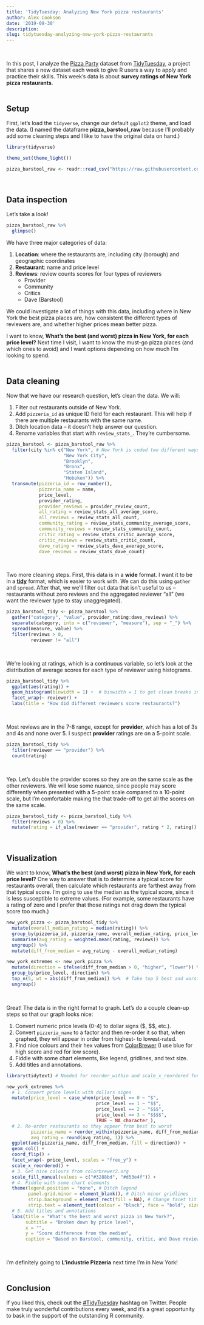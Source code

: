 ```yaml
---
title: 'TidyTuesday: Analyzing New York pizza restaurants'
author: Alex Cookson
date: '2019-09-30'
description: 
slug: tidytuesday-analyzing-new-york-pizza-restaurants
---  
```

\  

In this post, I analyze the [Pizza Party](https://github.com/rfordatascience/tidytuesday/tree/master/data/2019/2019-10-01) dataset from [TidyTuesday](https://github.com/rfordatascience/tidytuesday), a project that shares a new dataset each week to give R users a way to apply and practice their skills. This week's data is about **survey ratings of New York pizza restaurants**.  
\  

## Setup

First, let's load the `tidyverse`, change our default `ggplot2` theme, and load the data. (I named the dataframe **pizza_barstool_raw** because I'll probably add some cleaning steps and I like to have the original data on hand.)

```r
library(tidyverse)

theme_set(theme_light())

pizza_barstool_raw <- readr::read_csv("https://raw.githubusercontent.com/rfordatascience/tidytuesday/master/data/2019/2019-10-01/pizza_barstool.csv")
```  
\  

## Data inspection

Let's take a look!

```r
pizza_barstool_raw %>%
  glimpse()
```


We have three major categories of data:

1. **Location**: where the restaurants are, including city (borough) and geographic coordinates
2. **Restaurant**: name and price level
3. **Reviews**: review counts scores for four types of reviewers
    + Provider
    + Community
    + Critics
    + Dave (Barstool)

We could investigate a lot of things with this data, including where in New York the best pizza places are, how consistent the different types of reviewers are, and whether higher prices mean better pizza.

I want to know, **What's the best (and worst) pizza in New York, for each price level?** Next time I visit, I want to know the must-go pizza places (and which ones to avoid) and I want options depending on how much I'm looking to spend.  
\    

## Data cleaning

Now that we have our research question, let's clean the data. We will:

1. Filter out restaurants outside of New York.
2. Add `pizzeria_id` as unique ID field for each restaurant. This will help if there are multiple restaurants with the same name.
3. Ditch location data -- it doesn't help answer our question.
4. Rename variables that start with `review_stats_`. They're cumbersome.

```r
pizza_barstool <- pizza_barstool_raw %>%
  filter(city %in% c("New York", # New York is coded two different ways
                     "New York City",
                     "Brooklyn",
                     "Bronx",
                     "Staten Island",
                     "Hoboken")) %>%
  transmute(pizzeria_id = row_number(),
            pizzeria_name = name,
            price_level,
            provider_rating,
            provider_reviews = provider_review_count,
            all_rating = review_stats_all_average_score,
            all_reviews = review_stats_all_count,
            community_rating = review_stats_community_average_score,
            community_reviews = review_stats_community_count,
            critic_rating = review_stats_critic_average_score,
            critic_reviews = review_stats_critic_count,
            dave_rating = review_stats_dave_average_score,
            dave_reviews = review_stats_dave_count)
```  
\  

Two more cleaning steps. First, this data is in a **wide** format. I want it to be in a [**tidy**](https://cran.r-project.org/web/packages/tidyr/vignettes/tidy-data.html) format, which is easier to work with. We can do this using `gather` and `spread`. After that, we we'll filter out data that isn't useful to us -- restaurants without zero reviews and the aggregated reviewer "all" (we want the reviewer type to stay unaggregated).

```r
pizza_barstool_tidy <- pizza_barstool %>%
  gather("category", "value", provider_rating:dave_reviews) %>%
  separate(category, into = c("reviewer", "measure"), sep = "_") %>%
  spread(measure, value) %>%
  filter(reviews > 0,
         reviewer != "all")
```  
\  

We're looking at ratings, which is a continuous variable, so let's look at the distribution of average scores for each type of reviewer using histograms.

```r
pizza_barstool_tidy %>%
  ggplot(aes(rating)) +
  geom_histogram(binwidth = 1) +  # binwidth = 1 to get clean breaks in histogram
  facet_wrap(~ reviewer) +
  labs(title = "How did different reviewers score restaurants?")
```  
\  

Most reviews are in the 7-8 range, except for **provider**, which has a lot of 3s and 4s and none over 5. I suspect **provider** ratings are on a 5-point scale.

```r
pizza_barstool_tidy %>%
  filter(reviewer == "provider") %>%
  count(rating)
```  
\  

Yep. Let's double the provider scores so they are on the same scale as the other reviewers. We will lose some nuance, since people may score differently when presented with a 5-point scale compared to a 10-point scale, but I'm comfortable making the that trade-off to get all the scores on the same scale.

```r
pizza_barstool_tidy <- pizza_barstool_tidy %>%
  filter(reviews > 0) %>%
  mutate(rating = if_else(reviewer == "provider", rating * 2, rating))
```  
\  


## Visualization

We want to know, **What's the best (and worst) pizza in New York, for each price level?** One way to answer that is to determine a typical score for restaurants overall, then calculate which restaurants are farthest away from that typical score. I'm going to use the median as the typical score, since it is less susceptible to extreme values. (For example, some restaurants have a rating of zero and I prefer that those ratings not drag down the typical score too much.)

```r
new_york_pizza <- pizza_barstool_tidy %>%
  mutate(overall_median_rating = median(rating)) %>%
  group_by(pizzeria_id, pizzeria_name, overall_median_rating, price_level) %>%
  summarise(avg_rating = weighted.mean(rating, reviews)) %>%
  ungroup() %>%
  mutate(diff_from_median = avg_rating - overall_median_rating)

new_york_extremes <- new_york_pizza %>%
  mutate(direction = ifelse(diff_from_median > 0, "higher", "lower")) %>%
  group_by(price_level, direction) %>%
  top_n(5, wt = abs(diff_from_median)) %>%  # Take top 5 best and worst
  ungroup()
```  
\  

Great! The data is in the right format to graph. Let's do a couple clean-up steps so that our graph looks nice:

1. Convert numeric price levels (0-4) to dollar signs ($, $$, etc.).
2. Convert `pizzeria_name` to a factor and then re-order it so that, when graphed, they will appear in order from highest- to lowest-rated.
3. Find nice colours and their hex values from [ColorBrewer](http://colorbrewer2.org/#type=diverging&scheme=RdBu&n=3) (I use blue for high score and red for low score).
4. Fiddle with some chart elements, like legend, gridlines, and text size.
5. Add titles and annotations.

```r
library(tidytext) # Needed for reorder_within and scale_x_reordered functions

new_york_extremes %>%
  # 1. Convert price levels with dollars signs
  mutate(price_level = case_when(price_level == 0 ~ "$",
                                 price_level == 1 ~ "$$",
                                 price_level == 2 ~ "$$$",
                                 price_level == 3 ~ "$$$$",
                                 TRUE ~ NA_character_),
  # 2. Re-order restaurants so they appear from best to worst
         pizzeria_name = reorder_within(pizzeria_name, diff_from_median, price_level),
         avg_rating = round(avg_rating, 1)) %>%
  ggplot(aes(pizzeria_name, diff_from_median, fill = direction)) +
  geom_col() +
  coord_flip() +
  facet_wrap(~ price_level, scales = "free_y") +
  scale_x_reordered() +
  # 3. Get nice colours from colorbrewer2.org
  scale_fill_manual(values = c("#3288bd", "#d53e4f")) +
  # 4. Fiddle with some chart elements
  theme(legend.position = "none", # Ditch legend
        panel.grid.minor = element_blank(), # Ditch minor gridlines 
        strip.background = element_rect(fill = NA), # Change facet title background to blank
        strip.text = element_text(colour = "black", face = "bold", size = 12)) +
  # 5. Add titles and annotations
  labs(title = "What's the best and worst pizza in New York?",
       subtitle = "Broken down by price level",
       x = "",
       y = "Score difference from the median",
       caption = "Based on Barstool, community, critic, and Dave reviews")
```  
\  

I'm definitely going to **L'industrie Pizzeria** next time I'm in New York!  
\  

## Conclusion

If you liked this, check out the [#TidyTuesday](https://twitter.com/search?q=%23TidyTuesday) hashtag on Twitter. People make truly wonderful contributions every week, and it's a great opportunity to bask in the support of the outstanding R community.
